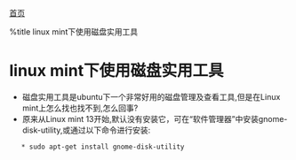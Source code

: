 [[首页]]

%title linux mint下使用磁盘实用工具
=linux mint下使用磁盘实用工具=

* 磁盘实用工具是ubuntu下一个非常好用的磁盘管理及查看工具,但是在Linux mint上怎么找也找不到,怎么回事?
* 原来从Linux mint 13开始,默认没有安装它，可在“软件管理器”中安装gnome-disk-utility,或通过以下命令进行安装:
    * sudo apt-get install gnome-disk-utility


